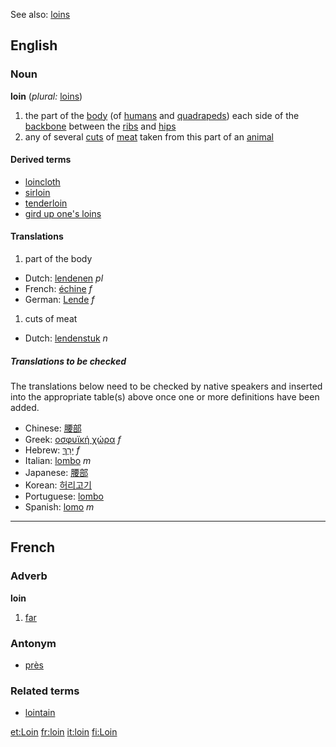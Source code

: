 See also: [[loins]]

==English==
===Noun===
'''loin''' (''plural:'' [[loins]])

#<!--DefA-->the part of the [[body]] (of [[human]]s and [[quadraped]]s) each side of the [[backbone]] between the [[rib]]s and [[hip]]s
#<!--DefB-->any of several [[cut]]s of [[meat]] taken from this part of an [[animal]]

====Derived terms====
*[[loincloth]]
*[[sirloin]]
*[[tenderloin]]
*[[gird up one's loins]]

====Translations====

#<!--DefA-->part of the body
{{top}}
*Dutch: [[lendenen]] ''pl''
*French: [[échine]] ''f''
*German: [[Lende]] ''f''
{{mid}}
{{bottom}}

#<!--DefB-->cuts of meat
{{top}}
*Dutch: [[lendenstuk]] ''n''
{{mid}}
{{bottom}}

=====Translations to be checked=====
<!--Remove this section once all of the translations below have been moved into the tables above.-->

The translations below need to be checked by native speakers and inserted into the appropriate table(s) above once one or more definitions have been added.

*Chinese: [[腰部]]
*Greek: [[οσφυϊκή χώρα]] ''f''
*Hebrew: [[ירך|יָרֵךְ]] ''f''
*Italian: [[lombo]] ''m''
*Japanese: [[腰部]]
*Korean: [[허리고기]]
*Portuguese: [[lombo]]
*Spanish: [[lomo]] ''m''

----
==French==
===Adverb===
'''loin'''

#<!--DefC--> [[far]]

===Antonym===
*[[près]]

===Related terms===
*[[lointain]]

[[et:Loin]]
[[fr:loin]]
[[it:loin]]
[[fi:Loin]]